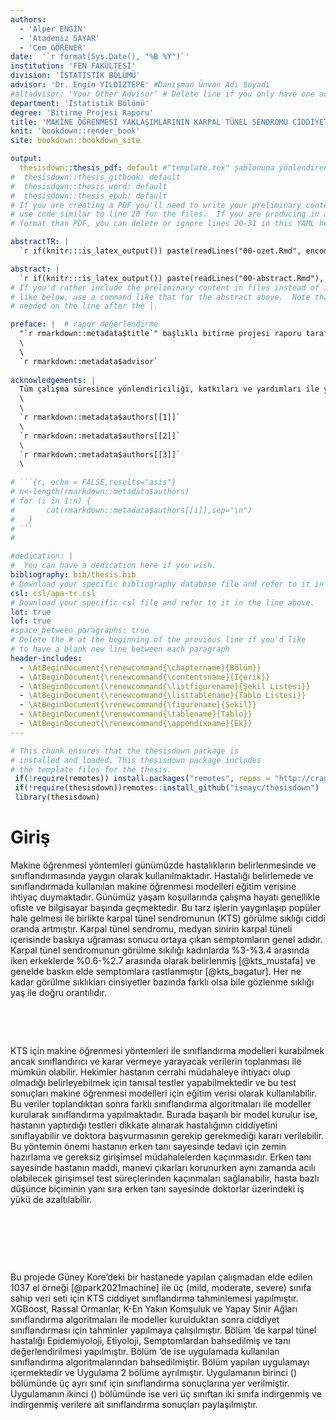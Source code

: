 ---
authors: 
  - 'Alper ENGİN'
  - 'Atadeniz SAYAR'
  - 'Cem GÖRENER'
date:  '`r format(Sys.Date(), "%B %Y")`'
institution: 'FEN FAKÜLTESİ'
division: 'İSTATİSTİK BÖLÜMÜ'
advisor: 'Dr. Engin YILDIZTEPE' #Danışman Ünvan Adı Soyadı
#altadvisor: 'Your Other Advisor' # Delete line if you only have one advisor
department: 'İstatistik Bölümü'
degree: 'Bitirme Projesi Raporu'  
title: 'MAKİNE ÖĞRENMESİ YAKLAŞIMLARININ KARPAL TÜNEL SENDROMU CİDDİYET SINIFLAMASINDA KULLANILMASI'
knit: 'bookdown::render_book'
site: bookdown::bookdown_site

output: 
  thesisdown::thesis_pdf: default #"template.tex" şablonuna yönlendiren fonksiyon
#  thesisdown::thesis_gitbook: default
#  thesisdown::thesis_word: default
#  thesisdown::thesis_epub: default
# If you are creating a PDF you'll need to write your preliminary content here or
# use code similar to line 20 for the files.  If you are producing in a different
# format than PDF, you can delete or ignore lines 20-31 in this YAML header.

abstractTR: |
  `r if(knitr:::is_latex_output()) paste(readLines("00-ozet.Rmd", encoding="UTF-8"), collapse = '\n  ')`

abstract: |
  `r if(knitr:::is_latex_output()) paste(readLines("00-abstract.Rmd"), collapse = '\n  ')`
# If you'd rather include the preliminary content in files instead of inline
# like below, use a command like that for the abstract above.  Note that a tab is 
# needed on the line after the |.

preface: |  # rapor değerlendirme
  "`r rmarkdown::metadata$title`" başlıklı bitirme projesi raporu tarafımdan okunmuş, kapsamı ve niteliği açısından bir Bitirme Projesi raporu olarak kabul edilmiştir.\
  \
  \
  `r rmarkdown::metadata$advisor`
  
acknowledgements: |
  Tüm çalışma süresince yönlendiriciliği, katkıları ve yardımları ile yanımızda olan danışmanımız `r rmarkdown::metadata$advisor` 'ye ve böyle bir çalışmayı yapmamız için bize fırsat tanıyan Dokuz Eylül Üniversitesi Fen Fakültesi İstatistik Bölümüne teşekkür ederiz.\
  \
  \
  `r rmarkdown::metadata$authors[[1]]`
  \
  `r rmarkdown::metadata$authors[[2]]`
  \
  `r rmarkdown::metadata$authors[[3]]`
  \
 
# ```{r, echo = FALSE,results="asis"}
# n<-length(rmarkdown::metadata$authors)
# for (i in 1:n) {
#       cat(rmarkdown::metadata$authors[[i]],sep="\n")
#   }
# ```
#

#dedication: |
#  You can have a dedication here if you wish. 
bibliography: bib/thesis.bib
# Download your specific bibliography database file and refer to it in the line above.
csl: csl/apa-tr.csl
# Download your specific csl file and refer to it in the line above.
lot: true
lof: true
#space_between_paragraphs: true
# Delete the # at the beginning of the previous line if you'd like
# to have a blank new line between each paragraph
header-includes:
  - \AtBeginDocument{\renewcommand{\chaptername}{Bölüm}}
  - \AtBeginDocument{\renewcommand{\contentsname}{İçerik}}
  - \AtBeginDocument{\renewcommand{\listfigurename}{Şekil Listesi}}
  - \AtBeginDocument{\renewcommand{\listtablename}{Tablo Listesi}}
  - \AtBeginDocument{\renewcommand{\figurename}{Şekil}}
  - \AtBeginDocument{\renewcommand{\tablename}{Tablo}}
  - \AtBeginDocument{\renewcommand{\appendixname}{Ek}}
---
<!--
Above is the YAML (YAML Ain't Markup Language) header that includes a lot of metadata used to produce the document.  Be careful with spacing in this header!

If you'd prefer to not include a Dedication, for example, simply delete lines 17 and 18 above or add a # before them to comment them out.  If you have other LaTeX packages you would like to include, delete the # before header-includes and list the packages after hyphens on new lines.

If you'd like to include a comment that won't be produced in your resulting file enclose it in a block like this.
-->

<!--
If you receive a duplicate label error after knitting, make sure to delete the index.Rmd file and then knit again.
-->

```{r include_packages, include = FALSE}
# This chunk ensures that the thesisdown package is
# installed and loaded. This thesisdown package includes
# the template files for the thesis.
 if(!require(remotes)) install.packages("remotes", repos = "http://cran.rstudio.com")
 if(!require(thesisdown))remotes::install_github("ismayc/thesisdown")
 library(thesisdown)

```

<!-- You'll need to include the order that you'd like Rmd files to appear in the _bookdown.yml file for PDF files and also delete the # before rmd_files: there.  You'll want to not include 00(two-hyphens)prelim.Rmd and 00-abstract.Rmd since they are handled in the YAML above differently for the PDF version.
-->

<!-- The {.unnumbered} option here means that the introduction will be "Chapter 0." You can also use {-} for no numbers
on chapters.
-->

# Giriş {.unnumbered}  

Makine öğrenmesi yöntemleri günümüzde hastalıkların belirlenmesinde ve sınıflandırmasında yaygın olarak kullanılmaktadır. Hastalığı belirlemede ve sınıflandırmada kullanılan makine öğrenmesi modelleri eğitim verisine ihtiyaç duymaktadır.  Günümüz yaşam koşullarında çalışma hayatı genellikle ofiste ve bilgisayar başında geçmektedir. Bu tarz işlerin yaygınlaşıp popüler hale gelmesi ile birlikte karpal tünel sendromunun (KTS) görülme sıklığı ciddi oranda artmıştır. Karpal tünel sendromu, medyan sinirin karpal tüneli içerisinde baskıya uğraması sonucu ortaya çıkan semptomların genel adıdır. Karpal tünel sendromunun görülme sıkılığı kadınlarda %3-%3.4 arasında iken erkeklerde %0.6-%2.7 arasında olarak belirlenmiş [@kts_mustafa] ve genelde baskın elde semptomlara rastlanmıştır [@kts_bagatur]. Her ne kadar görülme sıklıkları cinsiyetler bazında farklı olsa bile gözlenme sıklığı yaş ile doğru orantılıdır.
\  

\  

\  

KTS için makine öğrenmesi yöntemleri ile sınıflandırma modelleri kurabilmek ancak sınıflandırıcı ve karar vermeye yarayacak verilerin toplanması ile mümkün olabilir. Hekimler hastanın cerrahi müdahaleye ihtiyacı olup olmadığı belirleyebilmek için tanısal testler yapabilmektedir ve bu test sonuçları makine öğrenmesi modelleri için eğitim verisi olarak kullanılabilir. Bu veriler toplandıktan sonra farklı sınıflandırma algoritmaları ile modeller kurularak sınıflandırma yapılmaktadır. Burada başarılı bir model kurulur ise, hastanın yaptırdığı testleri dikkate alınarak hastalığının ciddiyetini sınıflayabilir ve doktora başvurmasının gerekip gerekmediği kararı verilebilir. Bu yöntemin önemi hastanın erken tanı sayesinde tedavi için zemin hazırlama ve gereksiz girişimsel müdahalelerden kaçınmasıdır. Erken tanı sayesinde hastanın maddi, manevi çıkarları korunurken aynı zamanda acılı olabilecek girişimsel test süreçlerinden kaçınmaları sağlanabilir, hasta bazlı düşünce biçiminin yanı sıra erken tanı sayesinde doktorlar üzerindeki iş yükü de azaltılabilir.  

\  

\  

\  

Bu projede Güney Kore’deki bir hastanede yapılan çalışmadan elde edilen 1037 el örneği [@park2021machine] ile üç (mild, moderate, severe) sınıfa sahip veri seti için KTS ciddiyet sınıflandırma tahminlemesi yapılmıştır. XGBoost, Rassal Ormanlar, K-En Yakın Komşuluk ve Yapay Sinir Ağları sınıflandırma algoritmaları ile modeller kurulduktan sonra ciddiyet sınıflandırması için tahminler yapılmaya çalışılmıştır. Bölüm \ref{KTSTanim}'de karpal tünel hastalığı Epidemiyoloji, Etiyoloji, Semptomlardan bahsedilmiş ve tanı değerlendirilmesi yapılmıştır. Bölüm \ref{yontem}'de ise uygulamada kullanılan sınıflandırma algoritmalarından bahsedilmiştir. Bölüm \ref{uygulama} yapılan uygulamayı içermektedir ve Uygulama 2 bölüme ayrılmıştır. Uygulamanın birinci (\ref{multiclass}) bölümünde üç ayrı sınıf için sınıflandırma sonuçlarına yer verilmiştir. Uygulamanın ikinci (\ref{binary}) bölümünde ise veri üç sınıftan iki sınıfa indirgenmiş ve indirgenmiş verilere ait sınıflandırma sonuçları paylaşılmıştır.  
